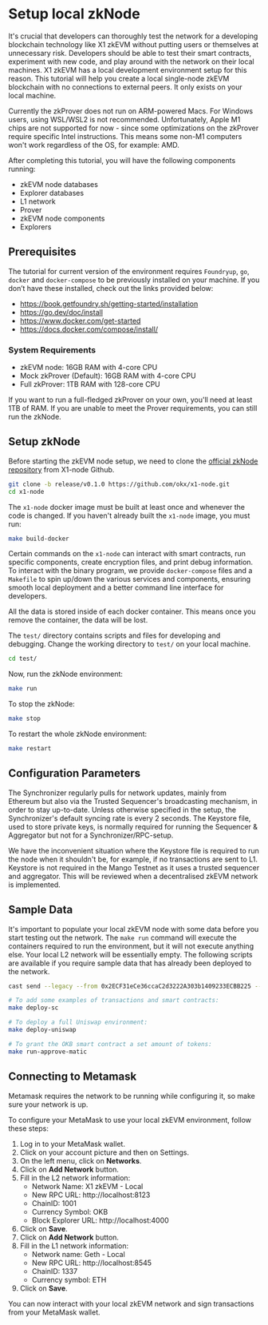 # Setup local zkNode
It's crucial that developers can thoroughly test the network for a developing blockchain technology like X1 zkEVM without putting users or themselves at unnecessary risk. Developers should be able to test their smart contracts, experiment with new code, and play around with the network on their local machines.
X1 zkEVM has a local development environment setup for this reason. This tutorial will help you create a local single-node zkEVM blockchain with no connections to external peers. It only exists on your local machine.

<Tip title="CAUTION">Currently the zkProver does not run on ARM-powered Macs. For Windows users, using WSL/WSL2 is not recommended. Unfortunately, Apple M1 chips are not supported for now - since some optimizations on the zkProver require specific Intel instructions. This means some non-M1 computers won't work regardless of the OS, for example: AMD.</Tip>

After completing this tutorial, you will have the following components running:
- zkEVM node databases
- Explorer databases
- L1 network
- Prover
- zkEVM node components
- Explorers

## Prerequisites
The tutorial for current version of the environment requires `Foundryup`, `go`, `docker` and `docker-compose` to be previously installed on your machine. If you don’t have these installed, check out the links provided below:
- https://book.getfoundry.sh/getting-started/installation
- https://go.dev/doc/install
- https://www.docker.com/get-started
- https://docs.docker.com/compose/install/

### System Requirements
- zkEVM node: 16GB RAM with 4-core CPU
- Mock zkProver (Default): 16GB RAM with 4-core CPU
- Full zkProver: 1TB RAM with 128-core CPU

If you want to run a full-fledged zkProver on your own, you'll need at least 1TB of RAM. If you are unable to meet the Prover requirements, you can still run the zkNode.

## Setup zkNode
Before starting the zkEVM node setup, we need to clone the [official zkNode repository](https://github.com/okx/x1-node "official zkNode repository") from X1-node Github.

```bash
git clone -b release/v0.1.0 https://github.com/okx/x1-node.git
cd x1-node
```

The `x1-node` docker image must be built at least once and whenever the code is changed. If you haven't already built the `x1-node` image, you must run:
```bash
make build-docker
```

Certain commands on the `x1-node` can interact with smart contracts, run specific components, create encryption files, and print debug information.
To interact with the binary program, we provide `docker-compose` files and a `Makefile` to spin up/down the various services and components, ensuring smooth local deployment and a better command line interface for developers.

<Tip title="Note">All the data is stored inside of each docker container. This means once you remove the container, the data will be lost.</Tip>

The `test/` directory contains scripts and files for developing and debugging. Change the working directory to `test/` on your local machine.
```bash
cd test/
```
Now, run the zkNode environment:
```bash
make run
```
To stop the zkNode:
```bash
make stop
```
To restart the whole zkNode environment:
```bash
make restart
``` 

## Configuration Parameters
The Synchronizer regularly pulls for network updates, mainly from Ethereum but also via the Trusted Sequencer's broadcasting mechanism, in order to stay up-to-date. Unless otherwise specified in the setup, the Synchronizer's default syncing rate is every 2 seconds.
The Keystore file, used to store private keys, is normally required for running the Sequencer & Aggregator but not for a Synchronizer/RPC-setup.

<Tip title="Note">We have the inconvenient situation where the Keystore file is required to run the node when it shouldn't be, for example, if no transactions are sent to L1. Keystore is not required in the Mango Testnet as it uses a trusted sequencer and aggregator.
This will be reviewed when a decentralised zkEVM network is implemented.</Tip>

## Sample Data
It's important to populate your local zkEVM node with some data before you start testing out the network. The `make run` command will execute the containers required to run the environment, but it will not execute anything else. Your local L2 network will be essentially empty.
The following scripts are available if you require sample data that has already been deployed to the network.
```bash
cast send --legacy --from 0x2ECF31eCe36ccaC2d3222A303b1409233ECBB225 --private-key 0xde3ca643a52f5543e84ba984c4419ff40dbabd0e483c31c1d09fee8168d68e38 --rpc-url http://127.0.0.1:8123 0xC949254d682D8c9ad5682521675b8F43b102aec4 --value 10ether

# To add some examples of transactions and smart contracts:
make deploy-sc

# To deploy a full Uniswap environment:
make deploy-uniswap

# To grant the OKB smart contract a set amount of tokens:
make run-approve-matic
``` 

## Connecting to Metamask
<Tip title="Note">Metamask requires the network to be running while configuring it, so make sure your network is up.</Tip>

To configure your MetaMask to use your local zkEVM environment, follow these steps:  

1. Log in to your MetaMask wallet.
2. Click on your account picture and then on Settings.
3. On the left menu, click on **Networks**.
4. Click on **Add Network** button.
5. Fill in the L2 network information:
    - Network Name: X1 zkEVM - Local
    - New RPC URL: http://localhost:8123
    - ChainID: 1001
    - Currency Symbol: OKB
    - Block Explorer URL: http://localhost:4000
6. Click on **Save**.
7. Click on **Add Network** button.
8. Fill in the L1 network information:
    - Network name: Geth - Local
    - New RPC URL: http://localhost:8545
    - ChainID: 1337
    - Currency symbol: ETH
9. Click on **Save**.

You can now interact with your local zkEVM network and sign transactions from your MetaMask wallet.